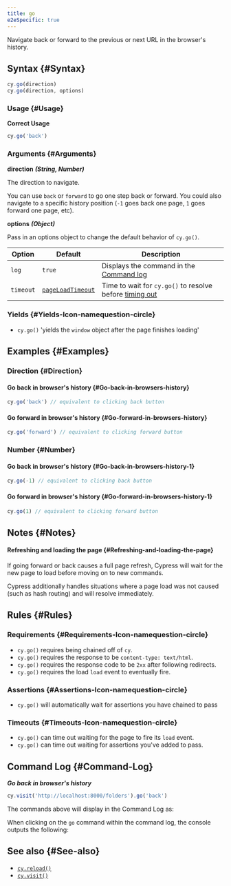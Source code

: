 ```yaml
---
title: go
e2eSpecific: true
---
```


Navigate back or forward to the previous or next URL in the browser's history.

## Syntax {#Syntax}

```javascript
cy.go(direction)
cy.go(direction, options)
```

### Usage {#Usage}

**<Icon name="check-circle" color="green" /> Correct Usage**

```javascript
cy.go('back')
```

### Arguments {#Arguments}

**<Icon name="angle-right" /> direction** **_(String, Number)_**

The direction to navigate.

You can use `back` or `forward` to go one step back or forward. You could also
navigate to a specific history position (`-1` goes back one page, `1` goes
forward one page, etc).

**<Icon name="angle-right" /> options** **_(Object)_**

Pass in an options object to change the default behavior of `cy.go()`.

| Option    | Default                                                        | Description                                                                              |
| --------- | -------------------------------------------------------------- | ---------------------------------------------------------------------------------------- |
| `log`     | `true`                                                         | Displays the command in the [Command log](/guides/core-concepts/cypress-app#Command-Log) |
| `timeout` | [`pageLoadTimeout`](/guides/references/configuration#Timeouts) | Time to wait for `cy.go()` to resolve before [timing out](#Timeouts)                     |

### Yields [<Icon name="question-circle"/>](/guides/core-concepts/introduction-to-cypress#Subject-Management) {#Yields-Icon-namequestion-circle}

- `cy.go()` 'yields the `window` object after the page finishes loading'



## Examples {#Examples}

### Direction {#Direction}

#### Go back in browser's history {#Go-back-in-browsers-history}

```javascript
cy.go('back') // equivalent to clicking back button
```

#### Go forward in browser's history {#Go-forward-in-browsers-history}

```javascript
cy.go('forward') // equivalent to clicking forward button
```

### Number {#Number}

#### Go back in browser's history {#Go-back-in-browsers-history-1}

```javascript
cy.go(-1) // equivalent to clicking back button
```

#### Go forward in browser's history {#Go-forward-in-browsers-history-1}

```javascript
cy.go(1) // equivalent to clicking forward button
```

## Notes {#Notes}

#### Refreshing and loading the page {#Refreshing-and-loading-the-page}

If going forward or back causes a full page refresh, Cypress will wait for the
new page to load before moving on to new commands.

Cypress additionally handles situations where a page load was not caused (such
as hash routing) and will resolve immediately.

## Rules {#Rules}

### Requirements [<Icon name="question-circle"/>](/guides/core-concepts/introduction-to-cypress#Chains-of-Commands) {#Requirements-Icon-namequestion-circle}

- `cy.go()` requires being chained off of `cy`.</li><li>`cy.go()`
requires the response to be `content-type: text/html`.</li><li>`cy.go()`
requires the response code to be `2xx` after following
redirects.</li><li>`cy.go()` requires the load `load` event to eventually
fire.

### Assertions [<Icon name="question-circle"/>](/guides/core-concepts/introduction-to-cypress#Assertions) {#Assertions-Icon-namequestion-circle}

- `cy.go()` will automatically wait for assertions you have chained to
pass

### Timeouts [<Icon name="question-circle"/>](/guides/core-concepts/introduction-to-cypress#Timeouts) {#Timeouts-Icon-namequestion-circle}

- `cy.go()` can time out waiting for the page to fire its `load`
event.</li><li>`cy.go()` can time out waiting for assertions you've added to
pass.

## Command Log {#Command-Log}

**_Go back in browser's history_**

```javascript
cy.visit('http://localhost:8000/folders').go('back')
```

The commands above will display in the Command Log as:

<DocsImage src="/img/api/go/test-showing-go-back-browser-button.png" alt="Command Log go" ></DocsImage>

When clicking on the `go` command within the command log, the console outputs
the following:

<DocsImage src="/img/api/go/window-is-logged-when-go-back-in-browser-history.png" alt="console Log go" ></DocsImage>

## See also {#See-also}

- [`cy.reload()`](/api/commands/reload)
- [`cy.visit()`](/api/commands/visit)
